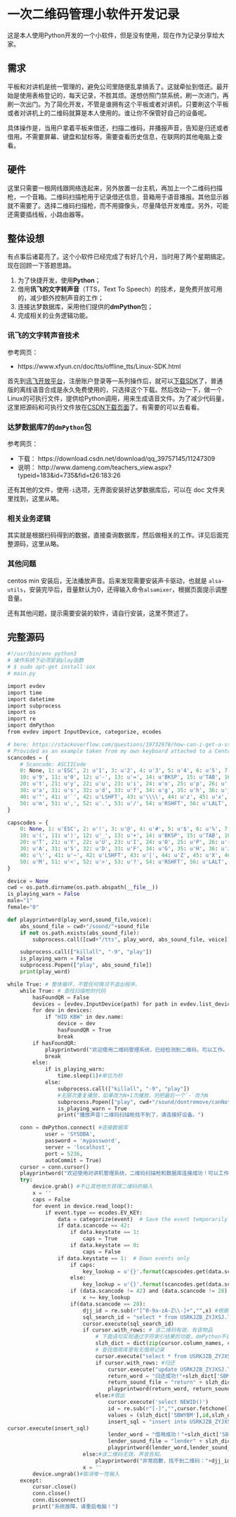 # 一次二维码管理小软件开发记录

这是本人使用Python开发的一个小软件，但是没有使用，现在作为记录分享给大家。

## 需求

平板和对讲机是统一管理的，避免公司里随便乱拿搞丢了。这就牵扯到借还。最开始是使用表格登记的，每天记录，不胜其烦。遂想仿照门禁系统，刷一次进门，再刷一次出门。为了简化开发，不管是谁拥有这个平板或者对讲机，只要刷这个平板或者对讲机上的二维码就算是本人使用的。谁让你不保管好自己的设备呢。

具体操作是，当用户拿着平板来借还，扫描二维码，并播报声音，告知是归还或者借用。不需要屏幕、键盘和鼠标等。需要查看历史信息，在联网的其他电脑上查看。

## 硬件

这里只需要一根网线跟网络连起来，另外放置一台主机，再加上一个二维码扫描枪，一个音箱。二维码扫描枪用于记录借还信息，音箱用于语音播报。其他显示器就不需要了。选择二维码扫描枪，而不用摄像头，尽量降低开发难度。另外，可能还需要插线板，小路由器等。

## 整体设想

有点事后诸葛亮了。这个小软件已经完成了有好几个月，当时用了两个星期搞定。现在回顾一下答题思路。

1. 为了快捷开发，使用**Python**；
1. 借用**讯飞的文字转声音**（TTS，Text To Speech）的技术，是免费开放可用的，减少额外控制声音的工作；
1. 连接达梦数据库，采用他们提供的**dmPython**包；
1. 完成相关的业务逻辑功能。

### 讯飞的文字转声音技术

参考网页：

- https://www.xfyun.cn/doc/tts/offline_tts/Linux-SDK.html

首先到[讯飞开放平台](https://www.xfyun.cn/)，注册账户登录等一系列操作后，就可以[下载SDK](https://www.xfyun.cn/sdk/dispatcher)了，普通版的离线语音合成是永久免费使用的，只选择这个下载。然后改动一下，做一个Linux的可执行文件，提供给Python调用，用来生成语音文件。为了减少代码量，这里把源码和可执行文件放在[CSDN下载页面](https://download.csdn.net/download/bubifengyun/12120935)了。有需要的可以去看看。

### 达梦数据库7的`dmPython`包

参考网页：

- 下载： https://download.csdn.net/download/qq_39757145/11247309
- 说明： http://www.dameng.com/teachers_view.aspx?typeid=183&id=735&fid=t26:183:26

还有其他的文件，使用`-i`选项，无界面安装好达梦数据库后，可以在 doc 文件夹里找到，这里从略。

### 相关业务逻辑

其实就是根据扫码得到的数据，直接查询数据库，然后做相关的工作。详见后面完整源码，这里从略。

### 其他问题

centos min 安装后，无法播放声音。后来发现需要安装声卡驱动，也就是 `alsa-utils`，安装完毕后，音量默认为0，还得输入命令`alsamixer`，根据页面提示调整音量。

还有其他问题，提示需要安装的软件，请自行安装，这里不赘述了。

## 完整源码

```python
#!/usr/bin/env python3
# 操作系统下必须安装play函数 
# $ sudo apt-get install sox
# main.py

import evdev
import time
import datetime
import subprocess
import os
import re
import dmPython
from evdev import InputDevice, categorize, ecodes

# here: https://stackoverflow.com/questions/19732978/how-can-i-get-a-string-from-hid-device-in-python-with-evdev
# Provided as an example taken from my own keyboard attached to a Centos 6 box:
scancodes = {
    # Scancode: ASCIICode
    0: None, 1: u'ESC', 2: u'1', 3: u'2', 4: u'3', 5: u'4', 6: u'5', 7: u'6', 8: u'7', 9: u'8',
    10: u'9', 11: u'0', 12: u'-', 13: u'=', 14: u'BKSP', 15: u'TAB', 16: u'q', 17: u'w', 18: u'e', 19: u'r',
    20: u't', 21: u'y', 22: u'u', 23: u'i', 24: u'o', 25: u'p', 26: u'[', 27: u']', 28: u'CRLF', 29: u'LCTRL',
    30: u'a', 31: u's', 32: u'd', 33: u'f', 34: u'g', 35: u'h', 36: u'j', 37: u'k', 38: u'l', 39: u';',
    40: u'"', 41: u'`', 42: u'LSHFT', 43: u'\\\\', 44: u'z', 45: u'x', 46: u'c', 47: u'v', 48: u'b', 49: u'n',
    50: u'm', 51: u',', 52: u'.', 53: u'/', 54: u'RSHFT', 56: u'LALT', 57: u' ', 74: u'-', 100: u'RALT'
}

capscodes = {
    0: None, 1: u'ESC', 2: u'!', 3: u'@', 4: u'#', 5: u'$', 6: u'%', 7: u'^', 8: u'&', 9: u'*',
    10: u'(', 11: u')', 12: u'_', 13: u'+', 14: u'BKSP', 15: u'TAB', 16: u'Q', 17: u'W', 18: u'E', 19: u'R',
    20: u'T', 21: u'Y', 22: u'U', 23: u'I', 24: u'O', 25: u'P', 26: u'{', 27: u'}', 28: u'CRLF', 29: u'LCTRL',
    30: u'A', 31: u'S', 32: u'D', 33: u'F', 34: u'G', 35: u'H', 36: u'J', 37: u'K', 38: u'L', 39: u':',
    40: u'\'', 41: u'~', 42: u'LSHFT', 43: u'|', 44: u'Z', 45: u'X', 46: u'C', 47: u'V', 48: u'B', 49: u'N',
    50: u'M', 51: u'<', 52: u'>', 53: u'?', 54: u'RSHFT', 56: u'LALT', 57: u' ', 74: u'-', 100: u'RALT'
}

device = None
cwd = os.path.dirname(os.path.abspath(__file__))
is_playing_warn = False
male="1"
female="0"

def playprintword(play_word,sound_file,voice):
    abs_sound_file = cwd+"/sound/"+sound_file
    if not os.path.exists(abs_sound_file):
        subprocess.call([cwd+"/tts", play_word, abs_sound_file, voice])

    subprocess.call(["killall", "-9", "play"])
    is_playing_warn = False
    subprocess.Popen(["play", abs_sound_file])
    print(play_word)

while True: # 整体循环，不管任何情况不退出程序。
    while True: # 查找扫描枪的代码
        hasFoundQR = False
        devices = [evdev.InputDevice(path) for path in evdev.list_devices()]
        for dev in devices:
            if "HID KBW" in dev.name:
                device = dev
                hasFoundQR = True
                break
        if hasFoundQR:
            playprintword("欢迎使用二维码管理系统，已经检测到二维码，可以工作。","hasFoundQrDevice",female)
            break
        else:
            if is_playing_warn:
                time.sleep(1)#单位为秒
            else:
                subprocess.call(["killall", "-9", "play"])
                #无限次重复播放，如果改为N+1次播放，则把最后一个`-`改为N
                subprocess.Popen(["play", cwd+"/sound/dontremove/canNotFindQrDevice.wav", "repeat", "-"])
                is_playing_warn = True
                print("播放声音!二维码扫描枪找不到了，请连接好设备。")

    conn = dmPython.connect( #连接数据库
            user = 'SYSDBA',
            password = 'mypassword',
            server = 'localhost',
            port = 5236,
            autoCommit = True)
    cursor = conn.cursor()
    playprintword("欢迎使用对讲机管理系统，二维码扫描枪和数据库连接成功！可以工作",'databasesuccess',female)
    try:
        device.grab() #不让其他地方获得二维码的输入
        x = ''
        caps = False
        for event in device.read_loop():
            if event.type == ecodes.EV_KEY:
                data = categorize(event)  # Save the event temporarily to introspect it
                if data.scancode == 42:
                    if data.keystate == 1:
                        caps = True
                    if data.keystate == 0:
                        caps = False
                if data.keystate == 1:  # Down events only
                    if caps:
                        key_lookup = u'{}'.format(capscodes.get(data.scancode)) or u'UNKNOWN:[{}]'.format(data.scancode)  # Lookup or return UNKNOWN:XX
                    else:
                        key_lookup = u'{}'.format(scancodes.get(data.scancode)) or u'UNKNOWN:[{}]'.format(data.scancode)  # Lookup or return UNKNOWN:XX
                    if (data.scancode != 42) and (data.scancode != 28):
                        x += key_lookup  
                    if(data.scancode == 28):
                        djj_id = re.sub(r"[^0-9a-zA-Z\\-]+","",x) #根据本单位实际，只保留数字字母和短横线
                        sql_search_id = "select * from USRKJZB_ZYJXSJ.T_KJZB_BZSB_SLGL_SLZH where YSBWYBM = '{YSBWYBM}'".format(YSBWYBM=djj_id)
                        cursor.execute(sql_search_id)
                        if cursor.with_rows: # 该二维码有效，有该物品
                            # 下面语句实现通过字符索引结果的功能，dmPython不自带，只好手动实现该功能
                            slzh_dict = dict(zip(cursor.column_names, cursor.fetchone()))
                            # 查找借用库里有无借用记录
                            cursor.execute("select * from USRKJZB_ZYJXSJ.T_KJZB_BZSB_LYGH_LYGHJL where YSBWYBM = '" + djj_id + "' and GHRXM is NULL")
                            if cursor.with_rows: #归还
                                cursor.execute("update USRKJZB_ZYJXSJ.T_KJZB_BZSB_LYGH_LYGHJL set GHRXM=?, GHRBS=?,GHSJ=NOW where YSBWYBM = '" + djj_id + "' and GHRXM is NULL",slzh_dict['SYWHR'],slzh_dict['SYWHR'])
                                return_word = "归还成功!"+slzh_dict['SBMC']+"，编号为：" +djj_id+"，使用维护人为："+slzh_dict['SYWHR']
                                return_sound_file = "return" + slzh_dict['SBWYBM']+slzh_dict['SYWHR']
                                playprintword(return_word, return_sound_file, male)
                            else:#借出
                                cursor.execute('select NEWID()')
                                id = re.sub(r"[-]","",cursor.fetchone()[0])
                                values = (slzh_dict['SBWYBM'],id,slzh_dict['SBMC'],slzh_dict['SBXH'],slzh_dict['SYWHR'],slzh_dict['SYWHR'],slzh_dict['ID'],slzh_dict['PZM'],slzh_dict['YSBWYBM'])
                                insert_sql = "insert into USRKJZB_ZYJXSJ.T_KJZB_BZSB_LYGH_LYGHJL values('%s','%s','%s','%s','%s','%s',NOW,NULL,NULL,NULL,NULL,NOW,0,'%s','%s','%s',NULL,NULL,NULL,NULL)" % values
cursor.execute(insert_sql)
                                lender_word = "借用成功！"+slzh_dict['SBMC']+"，编号为：" +djj_id+"，使用维护人为："+slzh_dict['SYWHR']
                                lender_sound_file = "lender" + slzh_dict['SBWYBM']+slzh_dict['SYWHR']
                                playprintword(lender_word,lender_sound_file, female)
                        else:#该二维码无效，声音告知。
                            playprintword("非常抱歉，找不到二维码："+djj_id, djj_id,male)
                        x = ''
        device.ungrab()#取消唯一性输入
    except:
        cursor.close()
        conn.close()
        conn.disconnect()
        print("系统故障，请重启电脑！")
```
